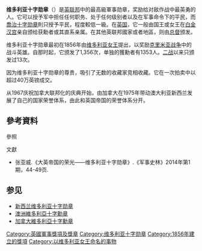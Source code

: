 {{Expand|time=2017-05-23T11:42:28+00:00}}
{{noteTA
|1=zh-cn:乔治;zh-tw:喬治;zh-hk:佐治;
|2 = zh-tw:女王; zh-hk:女皇;
|3=zh-cn:澳大利亚;zh-hk:澳洲;
}}
{{軍事勳獎
| 名稱= 維多利亞十字勳章<br />{{lang|en|Victoria Cross}}
| 圖片=<br />[[File:UK_Victoria_Cross_ribbon_bar.svg|centre]]
| 圖片描述= 十字勳章正面。絲帶寬度38毫米，深紅色。<br /><small>（1856年至1918年期間，藍色絲帶為海軍使用。）</small>
| 頒發單位=  <br />[[File:Royal_Coat_of_Arms_of_the_United_Kingdom.svg|35px]]<br>[[英國君主|英國君主]]
| 頒發國家= [[大不列顛及北愛爾蘭聯合王國|大不列顛及北愛爾蘭聯合王國]]
| 種類= 軍事勳章
| 頒授資格= 聯合王國海軍、陸軍、空軍任何職級成員；聯合王國任一領土、殖民地及[[英聯邦|英聯邦國家]]為英國做出貢獻人士；商船成員；以及在上述軍隊命令、指示下為聯合王國提供服務及支持的平民。<ref>''Special Army Order'' 65 of 1961, paragraph 6.</ref>
| 授予= 最顯著的勇敢行為，或勇敢且卓越的人士，或自我犧牲的行為，或在敵人面前忠於職守。<ref name=modopshonours>{{Cite web|url=http://www.operations.mod.uk/honours/honours.htm|title=Military Honours and Awards|work=英國國防部網站|publisher=[[英國國防部|英國國防部]]|accessdate=2007-01-30|deadurl=yes|archiveurl=https://web.archive.org/web/20070927210734/http://www.operations.mod.uk/honours/honours.htm|archivedate=2007-09-27}}</ref>
| 戰役= 
| 狀態= 現存
| 描述= 銅質十字造型，中心為皇冠與獅子的疊加團，銘刻格言“授予勇氣”。
| 橫扣= 
| 設立時間= 1856年1月29日
| 首次頒發= 1857年
| 最近頒發= 2013年
| 頒發總數= 1,357人
| 死後追授= 1,354人
| 個人頒發總數= 
| 受勳人數= 
| 低級於= 最高級
| 相當於= 
| 高級於= [[喬治十字勳章|喬治十字勳章]]
| 相關勳獎= 
| 圖片2= 
| 圖片描述2= 
}}

'''维多利亚十字勋章'''（{{Lang-en|The Victoria Cross}}）是[[英联邦|英联邦]]中的最高級軍事勋章，奖励给对敌作战中最英勇的人。它可以授予军中担任任何职务、处于任何级别者以及在军事命令下的平民，而[[喬治十字勋章|喬治十字勋章]]則只授予平民，程度較低一級。在[[英国|英国]]，它一般由国王或女王在[[白金汉宫|白金汉宫]]亲自颁给获勳者或其直系亲属。在其他英联邦國家或者地區，则由[[总督#外國的總督|总督]]颁发。

维多利亚十字勋章最初在1856年由[[维多利亚女王|维多利亚女王]]提出，以奖励[[克里米亚战争|克里米亚战争]]中的战斗英雄。自那时起，它颁发了1,356次，单独的獲勳者有1353人。[[二战|二战]]以来只颁发过13次。

因为维多利亚十字勋章的尊贵，吸引了无数的收藏家竞相收藏。它在一次拍卖中以超过40万英镑成交。

从1967庆祝加拿大联邦化的庆典开始，由加拿大在1975年带动澳大利亚新西兰发展了自己的国家荣誉体系，由此和英国帝国的荣誉体系分开。

== 參考資料 ==
;參照
{{Reflist|2}}

;文獻
* 张亚威.《大英帝国的荣光——维多利亚十字勋章》.《军事史林》2014年第1期，44-49页.

== 参见 ==
* [[新西兰维多利亚十字勋章|新西兰维多利亚十字勋章]]
* [[澳洲維多利亞十字勳章|澳洲維多利亞十字勳章]]
* [[加拿大維多利亞十字勳章|加拿大維多利亞十字勳章]]

{{英國授勳及嘉獎制度}}

[[Category:英國軍事獎項及獎章|Category:英國軍事獎項及獎章]]
[[Category:维多利亚十字勋章|Category:维多利亚十字勋章]]
[[Category:1856年建立的獎項|Category:1856年建立的獎項]]
[[Category:以维多利亚女王命名的事物|Category:以维多利亚女王命名的事物]]
